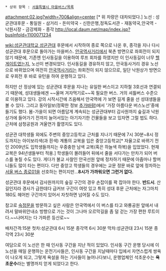  * 상위 항목 : [[서울특별시 마을버스/목록]]
attachment:02.jpg?width=700&align=center
[* 위 차량은 대차되었다.]
노선 : 성균관대후문 - 통일원 - 삼거리 - 돈미약국 - 신한은행,정독도서관 - 재동약국,안국역 - 낙원시장 - 금강제화 - 종각
http://local.daum.net/map/index.jsp?busInfoId=1100071234

[[wiki:성균관대학교 성균관대]] 후문에서 시작하여 종로 쪽으로 나온 후, 종각을 지나 다시 성균관대 후문으로 돌아가는 마을버스. [[안국역]]사거리에서 북촌 방면으로 좌회전이 되지 않기 때문에, 기존엔 인사동길을 이용하여 루프 회차를 하였지만 이 인사동길이 너무 [[헬게이트]]였는지, 노선이 변경되었다. 인사동길을 경유하지 않고, 안국동사거리 경유 노선으로 바뀌었으며 여전히 [[안국역]]사거리는 좌회전이 되지 않으므로, 일단 낙원상가 방면으로 우회전 후 바로 유턴을 하여 운행하고 있다.

하지만 산 정상에 있는 성균관대 후문을 지나는 유일한 버스이고 지하철 3호선과 연결되기 때문에, 성대생들에겐 ~~울며 겨자먹기로~~꼭 필요한 버스. 거의 셔틀버스 수준으로 이용하고 있다. 강의 시작시간에 즈음해서 안국역에 가 보면 길게 줄을 선 성대생들을 볼 수 있다.  그리고 동아일보(정확한 정보 [[추가바람]])에서 '가장 아름다운 버스노선'중에 들기도 했다. 봄-가을이 되면 아름답게 계속되는 성균관대부터 감사원까지 숲길과 낙원상가에 들어가기 전까지 늘어서있는 아기자기한 건물들을 보고 있자면 그럴 법도 하다. 근처에 삼청공원과 겨울연가 촬영지도 있다. 

성균관 대학생들 외에도 주변의 중앙고등학교 근처를 지나기 때문에 7시 30분~8시 정도까지는 아이보리색(과 흰색) 계통의 교복을 입은 중앙고등학교[* 자율고로 바뀌기 전인 2009년도 입학생들까지는 우중충한 남색 교복(혹은 하늘색 하복)을 입었었다. 현재 교복은 94년생들부터 적용.]  학생들이 몰려들어 뒤에서 줄을 서다가는 만차가 되어 버스를 놓칠 수도 있다. 게다가 불교 사찰인 안국선원 앞에 정차하기 때문에 아줌마나 할머니들도 많이 타는 편이다. 다만 중앙고 학생들의 경우에는 교문 정문 바로 앞에 정차하는 [[서울 버스 종로01]]을 선호하는 편이지만...'''8시가 가까워오면 그런거 없다.'''

성균관대 후문에서 감사원까지의 숲길 구간의 경우 손잡이를 꽉 잡아야 한다. '''반드시'''. 산길인지라 경사가 급한데다 급커브 구간이 여럿 있고 특히 성대 후문 근처에는 자그마치 180도 헤어핀 구간까지 있어서 자칫하면 넘어질 수도 있다. 

참고로 [[숙정문]]을 방문하고 싶은 사람은 안국역에서 이 버스를 타고 와룡공원 앞에서 내려서 말바위안내소 방향으로 가는 것이 그나마 오르막길을 좀 덜 걷는 가장 편한 루트이다.~~나머지는 다 가파른 등산로~~

배차간격:15분 첫차:성균관대 6시 15분 종각역 6시 30분 막차:성균관대 23시 15분 종각역 23시 30분

여담으로 이 노선은 한 때 인사동 구간을 지난 적이 있었다. 인사동 구간 운행 당시에 이 노선을 매일 운행하는 운전기사들은, 인사동 구간을 지날때마다 입에서 자연스럽게 쌍욕이 나오게 되고, 그렇게 욕설을 하는 기사들이 늘어나다보니, 운행업체인 석초운수는 '''욕초운수'''라는 별명까지 얻게 되었다고 한다. 
